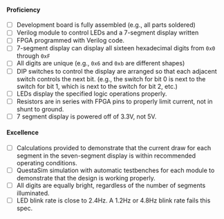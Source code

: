 #### Proficiency

- [ ] Development board is fully assembled (e.g., all parts soldered)
- [ ] Verilog module to control LEDs and a 7-segment display written
- [ ] FPGA programmed with Verilog code.
- [ ] 7-segment display can display all sixteen hexadecimal digits from `0x0` through `0xF`
- [ ] All digits are unique (e.g., `0x6` and `0xb` are different shapes)
- [ ] DIP switches to control the display are arranged so that each adjacent switch controls the next bit. (e.g., the switch for bit 0 is next to the switch for bit 1, which is next to the switch for bit 2, etc.)
- [ ] LEDs display the specified logic operations properly.
- [ ] Resistors are in series with FPGA pins to properly limit current, not in shunt to ground.
- [ ] 7 segment display is powered off of 3.3V, not 5V.

#### Excellence

- [ ] Calculations provided to demonstrate that the current draw for each segment in the seven-segment display is within recommended operating conditions.
- [ ] QuestaSim simulation with automatic testbenches for each module to demonstrate that the design is working properly.
- [ ] All digits are equally bright, regardless of the number of segments illuminated.
- [ ] LED blink rate is close to 2.4Hz. A 1.2Hz or 4.8Hz blink rate fails this spec.
